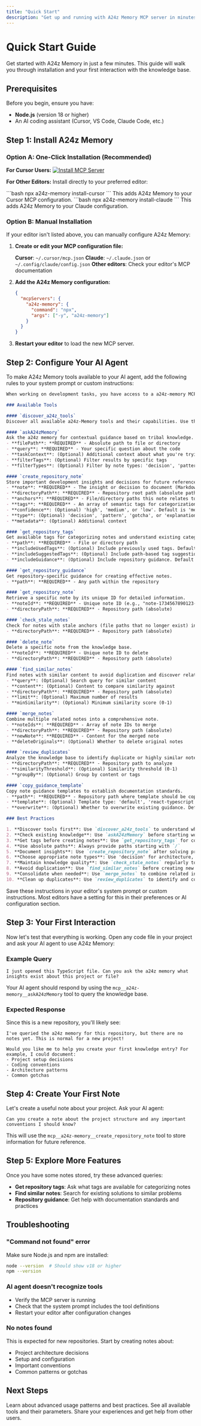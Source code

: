 ```yaml
---
title: "Quick Start"
description: "Get up and running with A24z Memory MCP server in minutes"
---
```


# Quick Start Guide

Get started with A24z Memory in just a few minutes. This guide will walk you through installation and your first interaction with the knowledge base.

## Prerequisites

Before you begin, ensure you have:
- **Node.js** (version 18 or higher)
- An AI coding assistant (Cursor, VS Code, Claude Code, etc.)

## Step 1: Install A24z Memory

### Option A: One-Click Installation (Recommended)

**For Cursor Users:**
[![Install MCP Server](https://cursor.com/deeplink/mcp-install-dark.svg)](https://cursor.com/en/install-mcp?name=a24z-memory&config=eyJjb21tYW5kIjoibnB4IC15IGEyNHotbWVtb3J5In0%3D)

**For Other Editors:**
Install directly to your preferred editor:

<Tabs>
  <Tab title="Cursor">
    <Card title="Install for Cursor" icon="cursor">
      ```bash
      npx a24z-memory install-cursor
      ```
      This adds A24z Memory to your Cursor MCP configuration.
    </Card>
  </Tab>

  <Tab title="Claude Code">
    <Card title="Install for Claude" icon="claude">
      ```bash
      npx a24z-memory install-claude
      ```
      This adds A24z Memory to your Claude configuration.
    </Card>
  </Tab>
</Tabs>

### Option B: Manual Installation

If your editor isn't listed above, you can manually configure A24z Memory:

1. **Create or edit your MCP configuration file:**

   **Cursor**: `~/.cursor/mcp.json`
   **Claude**: `~/.claude.json` or `~/.config/claude/config.json`
   **Other editors**: Check your editor's MCP documentation

2. **Add the A24z Memory configuration:**

   ```json
   {
     "mcpServers": {
       "a24z-memory": {
         "command": "npx",
         "args": ["-y", "a24z-memory"]
       }
     }
   }
   ```

3. **Restart your editor** to load the new MCP server.

## Step 2: Configure Your AI Agent

To make A24z Memory tools available to your AI agent, add the following rules to your system prompt or custom instructions:

```markdown
When working on development tasks, you have access to a a24z-memory MCP server that serves as an expert development guide. Use it proactively to improve code quality and follow best practices.

### Available Tools

#### `discover_a24z_tools`
Discover all available a24z-Memory tools and their capabilities. Use this to explore all available functions.

#### `askA24zMemory`
Ask the a24z memory for contextual guidance based on tribal knowledge. This tool retrieves relevant notes and synthesizes an answer.
- **filePath**: **REQUIRED** - Absolute path to file or directory
- **query**: **REQUIRED** - Your specific question about the code
- **taskContext**: (Optional) Additional context about what you're trying to accomplish
- **filterTags**: (Optional) Filter results by specific tags
- **filterTypes**: (Optional) Filter by note types: 'decision', 'pattern', 'gotcha', 'explanation'

#### `create_repository_note`
Store important development insights and decisions for future reference.
- **note**: **REQUIRED** - The insight or decision to document (Markdown format)
- **directoryPath**: **REQUIRED** - Repository root path (absolute path starting with /)
- **anchors**: **REQUIRED** - File/directory paths this note relates to
- **tags**: **REQUIRED** - An array of semantic tags for categorization
- **confidence**: (Optional) 'high', 'medium', or 'low'. Default is 'medium'
- **type**: (Optional) 'decision', 'pattern', 'gotcha', or 'explanation'. Default is 'explanation'
- **metadata**: (Optional) Additional context

#### `get_repository_tags`
Get available tags for categorizing notes and understand existing categorization patterns.
- **path**: **REQUIRED** - File or directory path
- **includeUsedTags**: (Optional) Include previously used tags. Default is true
- **includeSuggestedTags**: (Optional) Include path-based tag suggestions. Default is true
- **includeGuidance**: (Optional) Include repository guidance. Default is true

#### `get_repository_guidance`
Get repository-specific guidance for creating effective notes.
- **path**: **REQUIRED** - Any path within the repository

#### `get_repository_note`
Retrieve a specific note by its unique ID for detailed information.
- **noteId**: **REQUIRED** - Unique note ID (e.g., "note-1734567890123-abc123def")
- **directoryPath**: **REQUIRED** - Repository path (absolute)

#### `check_stale_notes`
Check for notes with stale anchors (file paths that no longer exist) in a repository.
- **directoryPath**: **REQUIRED** - Repository path (absolute)

#### `delete_note`
Delete a specific note from the knowledge base.
- **noteId**: **REQUIRED** - Unique note ID to delete
- **directoryPath**: **REQUIRED** - Repository path (absolute)

#### `find_similar_notes`
Find notes with similar content to avoid duplication and discover related information.
- **query**: (Optional) Search query for similar content
- **content**: (Optional) Content to compare similarity against
- **directoryPath**: **REQUIRED** - Repository path (absolute)
- **limit**: (Optional) Maximum number of results
- **minSimilarity**: (Optional) Minimum similarity score (0-1)

#### `merge_notes`
Combine multiple related notes into a comprehensive note.
- **noteIds**: **REQUIRED** - Array of note IDs to merge
- **directoryPath**: **REQUIRED** - Repository path (absolute)
- **newNote**: **REQUIRED** - Content for the merged note
- **deleteOriginals**: (Optional) Whether to delete original notes

#### `review_duplicates`
Analyze the knowledge base to identify duplicate or highly similar notes.
- **directoryPath**: **REQUIRED** - Repository path to analyze
- **similarityThreshold**: (Optional) Similarity threshold (0-1)
- **groupBy**: (Optional) Group by content or tags

#### `copy_guidance_template`
Copy note guidance templates to establish documentation standards.
- **path**: **REQUIRED** - Repository path where template should be copied
- **template**: (Optional) Template type: 'default', 'react-typescript', 'nodejs-api', 'python-data-science'
- **overwrite**: (Optional) Whether to overwrite existing guidance. Default is false

### Best Practices

1. **Discover tools first**: Use `discover_a24z_tools` to understand what's available
2. **Check existing knowledge**: Use `askA24zMemory` before starting work
3. **Get tags before creating notes**: Use `get_repository_tags` for consistent categorization
4. **Use absolute paths**: Always provide paths starting with `/`
5. **Document insights**: Use `create_repository_note` after solving problems
6. **Choose appropriate note types**: Use 'decision' for architecture, 'pattern' for reusable solutions, 'gotcha' for bugs/warnings, 'explanation' for general knowledge
7. **Maintain knowledge quality**: Use `check_stale_notes` regularly to find outdated references
8. **Avoid duplication**: Use `find_similar_notes` before creating new content
9. **Consolidate when needed**: Use `merge_notes` to combine related information
10. **Clean up duplicates**: Use `review_duplicates` to identify and consolidate similar notes
```

<Tip>
  Save these instructions in your editor's system prompt or custom instructions. Most editors have a setting for this in their preferences or AI configuration section.
</Tip>

## Step 3: Your First Interaction

Now let's test that everything is working. Open any code file in your project and ask your AI agent to use A24z Memory:

### Example Query
```
I just opened this TypeScript file. Can you ask the a24z memory what insights exist about this project or file?
```

Your AI agent should respond by using the `mcp__a24z-memory__askA24zMemory` tool to query the knowledge base.

### Expected Response
Since this is a new repository, you'll likely see:
```
I've queried the a24z memory for this repository, but there are no notes yet. This is normal for a new project!

Would you like me to help you create your first knowledge entry? For example, I could document:
- Project setup decisions
- Coding conventions
- Architecture patterns
- Common gotchas
```

## Step 4: Create Your First Note

Let's create a useful note about your project. Ask your AI agent:

```
Can you create a note about the project structure and any important conventions I should know?
```

This will use the `mcp__a24z-memory__create_repository_note` tool to store information for future reference.

## Step 5: Explore More Features

Once you have some notes stored, try these advanced queries:

- **Get repository tags**: Ask what tags are available for categorizing notes
- **Find similar notes**: Search for existing solutions to similar problems
- **Repository guidance**: Get help with documentation standards and practices

## Troubleshooting

### "Command not found" error
Make sure Node.js and npm are installed:
```bash
node --version  # Should show v18 or higher
npm --version
```

### AI agent doesn't recognize tools
- Verify the MCP server is running
- Check that the system prompt includes the tool definitions
- Restart your editor after configuration changes

### No notes found
This is expected for new repositories. Start by creating notes about:
- Project architecture decisions
- Setup and configuration
- Important conventions
- Common patterns or gotchas

## Next Steps

<Card title="Explore the full documentation" icon="book" href="/usage/ai-agent-integration">
  Learn about advanced usage patterns and best practices.
</Card>

<Card title="Check the API reference" icon="code" href="/api/askA24zMemory">
  See all available tools and their parameters.
</Card>

<Card title="Join the community" icon="users" href="https://github.com/a24z-ai/a24z-memory/discussions">
  Share your experiences and get help from other users.
</Card>
